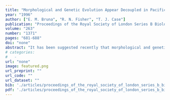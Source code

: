 ```yaml
---
title: "Morphological and Genetic Evolution Appear Decoupled in Pacific Skinks (Squamata: Scincidae: <i>Emoia</i>)"
year: "1996"
author: ["E. M. Bruna", "R. N. Fisher", "T. J. Case"]
publication: "Proceedings of the Royal Society of London Series B Biological Sciences"
volume: "263"
number: "1371"
pages: "681-688"
doi: "none"
abstract: "It has been suggested recently that morphological and genetic evolution may be decoupled in skinks, resulting in morphological similarity between species despite extensive genetic divergence. Emoia cyanura and Emoia impar, recognized recently as cryptic species of skinks sympatric throughout much of the Pacific, are here each shown to be composed of several genetically distinct (on the basis of mitochondrial DNA sequences) but morphologically similar lineages. Furthermore, similarly coloured polymorphic individuals are found in both species, and these individuals have the same mtDNA haplotypes as their sympatric conspecifics. Although the morphological similarity of cryptic species is usually attributed to recent speciation, this is ruled out in the case of E. cyanura and E. impar, as both species are more closely related genetically to other currently recognized species than they are to each other. We suggest a genetic review of current Pacific skink systematics, given the possibility that morphologically indistinguishable populations may in fact represent cryptic species."
# categories: 
#   - 
url: "none"
image: featured.png
url_preprint: ""
url_code: ""
url_dataset: ""
bib: './articles/proceedings_of_the_royal_society_of_london_series_b_biological_sciences_1996_42/cite.bib'
pdf: './articles/proceedings_of_the_royal_society_of_london_series_b_biological_sciences_1996_42/Bruna_et_al_1996.pdf'
---
```

